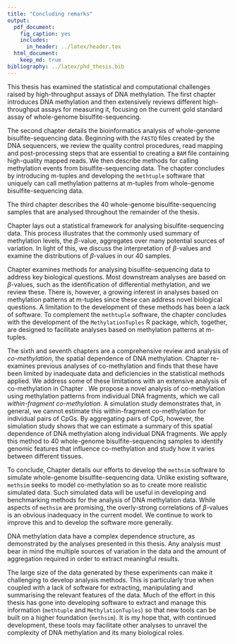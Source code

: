 ```yaml
---
title: "Concluding remarks"
output:
  pdf_document:
    fig_caption: yes
    includes:
      in_header: ../latex/header.tex
  html_document:
    keep_md: true
bibliography: ../latex/phd_thesis.bib
---
```


\chapter{Concluding remarks}\label{chap:concluding_remarks}

This thesis has examined the statistical and computational challenges raised by high-throughput assays of DNA methylation. The first chapter introduces DNA methylation and then extensively reviews different high-throughput assays for measuring it, focusing on the current gold standard assay of whole-genome bisulfite-sequencing.

The second chapter details the bioinformatics analysis of whole-genome bisulfite-sequencing data. Beginning with the `FASTQ` files created by the DNA sequencers, we review the quality control procedures, read mapping and post-processing steps that are essential to creating a `BAM` file containing high-quality mapped reads. We then describe methods for calling methylation events from bisulfite-sequencing data. The chapter concludes by introducing m-tuples and developing the `methtuple` software that uniquely can call methylation patterns at m-tuples from whole-genome bisulfite-sequencing data.

The third chapter describes the 40 whole-genome bisulfite-sequencing samples that are analysed throughout the remainder of the thesis.

Chapter \ref{chap:wgbs_statistical_framework} lays out a statistical framework for analysing bisulfite-sequencing data. This process illustrates that the commonly used summary of methylation levels, the $\beta$-value, aggregates over many potential sources of variation. In light of this, we discuss the interpretation of $\beta$-values and examine the distributions of $\beta$-values in our 40 samples.

Chapter \ref{chap:wgbs_downstream_analyses} examines methods for analysing bisulfite-sequencing data to address key biological questions. Most downstream analyses are based on $\beta$-values, such as the identification of differential methylation, and we review these. There is, however, a growing interest in analyses based on methylation patterns at m-tuples since these can address novel biological questions. A limitation to the development of these methods has been a lack of software. To complement the `methtuple` software, the chapter concludes with the development of the `MethylationTuples` R package, which, together, are designed to facilitate analyses based on methylation patterns at m-tuples.

The sixth and seventh chapters are a comprehensive review and analysis of _co-methylation_, the spatial dependence of DNA methylation. Chapter \ref{chap:co-methylation_review} re-examines previous analyses of co-methylation and finds that these have been limited by inadequate data and deficiencies in the statistical methods applied. We address some of these limitations with an extensive analysis of co-methylation in Chapter \ref{chap:co-methylation}. We propose a novel analysis of co-methylation using methylation patterns from individual DNA fragments, which we call _within-fragment co-methylation_. A simulation study demonstrates that, in general, we cannot estimate this within-fragment co-methylation for individual pairs of CpGs. By aggregating pairs of CpG, however, the simulation study shows that we can estimate a summary of this spatial dependence of DNA methylation along individual DNA fragments. We apply this method to 40 whole-genome bisulfite-sequencing samples to identify genomic features that influence co-methylation and study how it varies between different tissues.

To conclude, Chapter \ref{chap:methsim} details our efforts to develop the `methsim` software to simulate whole-genome bisulfite-sequencing data. Unlike existing software, `methsim` seeks to model co-methylation so as to create more realistic simulated data. Such simulated data will be useful in developing and benchmarking methods for the analysis of DNA methylation data. While aspects of `methsim` are promising, the overly-strong correlations of $\beta$-values is an obvious inadequacy in the current model. We continue to work to improve this and to develop the software more generally.

DNA methylation data have a complex dependence structure, as demonstrated by the analyses presented in this thesis. Any analysis must bear in mind the multiple sources of variation in the data and the amount of aggregation required in order to extract meaningful results.

The large size of the data generated by these experiments can make it challenging to develop analysis methods. This is particularly true when coupled with a lack of software for extracting, manipulating and summarising the relevant features of the data. Much of the effort in this thesis has gone into developing software to extract and manage this information (`methtuple` and `MethylationTuples`) so that new tools can be built on a higher foundation (`methsim`). It is my hope that, with continued development, these tools may facilitate other analyses to unravel the complexity of DNA methylation and its many biological roles.
